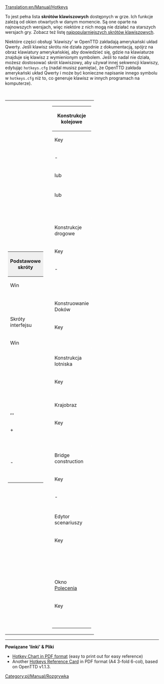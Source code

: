 [[Translation:en/Manual/Hotkeys]]

{{pl/Manual/Spis treści}}

{{pl/Tłumaczenie|oryg. = en/Manual/Hotkeys
|z     = en
|Postępy = 75
}}

To jest pełna lista '''skrótów klawiszowych''' dostępnych w grze. Ich funkcje zależą od okien otwartych w danym momencie.  Są one oparte na najnowszych wersjach, więc niektóre z nich mogą nie działać na starszych wersjach gry. Zobacz też listę [[pl/Archive/Manual/Skróty klawiszowe (najpopularniejsze)|najpopularniejszych skrótów klawiszowych]].

Niektóre części obsługi <span title=key>'klawiszy'</span> w OpenTTD zakładają amerykański układ Qwerty. Jeśli klawisz skrótu nie działa zgodnie z dokumentacją, spójrz na obraz klawiatury amerykańskiej, aby dowiedzieć się, gdzie na klawiaturze znajduje się klawisz z wymienionym symbolem. Jeśli to nadal nie działa, możesz dostosować skrót klawiszowy, aby używał innej sekwencji klawiszy, edytując <code>hotkeys.cfg</code> (nadal musisz pamiętać, że OpenTTD zakłada amerykański układ Qwerty i może być konieczne napisanie innego symbolu w <code>hotkeys.cfg</code> niż to, co generuje klawisz w innych programach na komputerze).

<br>

{{pl/Informacja|1=
Nota: <code>hotkeys.cfg</code> znajduje się w tym samym folderze głównym, co pliki .sav, tj <code>~/.openttd/hotkeys.cfg</code> lub <code>~/Documents/OpenTTD/hotkeys.cfg</code>
}}

{{en/-}}

{| align="center" style="border: 0px" style="text-align: center;"
|valign="top" width="50%" style="background:none; border:0px"|<!-- pierwsza kolumna -->
{| border="2" cellspacing="4" cellpadding="3" rules="all" style="margin:0em 1em 1em 0; border:solid 1px #AAAAAA;"
|-
!colspan="3" style="background:#efefef;"|Podstawowe skróty<!-- Normalna gra ----------->
|- style="background:#efefef;"
!width="40"|Win||width="40"|Mac||Efekt
|-
| {{pl/Keypress|Alt|Enter}} || {{pl/Keypress|Command|Enter}} ||style="text-align: left;"|Włącza/Wyłącza tryb pełnoekranowy.
|-
|colspan="2"|[[<!--pl/Tab--><!--strony nie było chyba i we wcześniejszej wiki-->:| {{pl/Keypress|Tab}} ]]||style="text-align: left;"|Przyspiesza czas (przytrzymaj dla przyspieszenia, puść dla powrotu do normalnej wartości).
|-
|colspan="2"| {{pl/Keypress|~}} ||style="text-align: left;"|Włącza [[pl/Manual/Konsola|konsolę]].
|-
|colspan="2"| {{pl/Keypress|Ctrl|Enter}} ||style="text-align: left;"|Zwiększa pole [[pl/Manual/Konsola|konsoli]] na pełny ekran i z powrotem.
|-
|colspan="2"| {{pl/Keypress|Shift|LPM}} ||style="text-align: left;"|Pokazuje koszt budowy, zamiast budować.
|- 
|colspan="2" style="border-left:1px solid white; border-right:1px solid white" |<!-- Normalna gra ---->
|- style="background:#efefef;"
!colspan="3" |Skróty interfejsu
|- style="background:#efefef;"
!width="40"|Win||width="40"|Mac||Efekt
|-
|colspan="2"| {{pl/Keypress|Spacja}} ||style="text-align: left;"|Zamyka wiadomości błędu/nowych elementów.
|-
| {{pl/Keypress|Delete}} || {{pl/Keypress|Fn|Del}} ||style="text-align: left;"|Zamyka wszystkie zamykane okna. (zobacz [[<!--pl/Inne funkcje interfejsu#niezamykalne-okna--><!--strony nie było chyba i w poprzedniej wiki-->:|niezamykalne okna]]
|-
| {{pl/Keypress|Shift | Del}} || {{pl/Keypress|Fn | Shift | Del}} ||style="text-align: left;"|Zamknij wszystkie okna, nawet [[en/Archive/Manual/Other Interface Features#sticky-windows|'sticky']] 
|-
|colspan="2"| {{pl/Keypress|Esc}} ||style="text-align: left;"|Zamknij aktywne narzędzie. Może również przerwać akcje po naciśnięciu, ale przed zwolnieniem przycisku myszy.
|-
| {{pl/Keypress|F1/Pause}} || {{pl/Keypress|Fn|F1}} ||style="text-align: left;"|Spauzowanie rozgrywki
|-
| {{pl/Keypress|F2}} || {{pl/Keypress|Fn|F2}} ||style="text-align: left;"|Opcje gry
|-
| {{pl/Keypress|F3}} || {{pl/Keypress|Fn|F3}} ||style="text-align: left;"|Zapis rozgrywki
|-
| {{pl/Keypress|F4}} || {{pl/Keypress|Fn|F4}} ||style="text-align: left;"|Mapa
|-
| {{pl/Keypress|F5}} || {{pl/Keypress|Fn|F5}} ||style="text-align: left;"|Lista [[pl/Manual/Miasta|miejscowości]] 
|-
| {{pl/Keypress|F6}} || {{pl/Keypress|Fn|F6}} ||style="text-align: left;"|[[pl/Manual/Subsydium]]
|-
| {{pl/Keypress|F7}} || {{pl/Keypress|Fn|F7}} ||style="text-align: left;"|[[en/Manual/Station list]]
|-
| {{pl/Keypress|F8}} || {{pl/Keypress|Fn|F8}} ||style="text-align: left;"|Finanse
|-
| {{pl/Keypress|F9}} || {{pl/Keypress|Fn|F9}} ||style="text-align: left;"|Ogólne informacje o Twojej firmie (to samo, co kliknięcie siedziby HQ)
|-
| {{pl/Keypress|F10}} || {{pl/Keypress|Fn|F10}} ||style="text-align: left;"|<span title='Operating Profit Graph'>'Wykres zysków operacyjnych'</span>
|-
| {{pl/Keypress|F11}} || {{pl/Keypress|Fn|F11}} ||style="text-align: left;"|<span title='Company League table'>'Tabela Ligi Firmowej'</span>
|-
| {{pl/Keypress|F12}} || {{pl/Keypress|Fn|F12}} ||style="text-align: left;"|Sfinansowanie nowego przedsiębiorstwa
|-
| {{pl/Keypress|Shift|F1}} || {{pl/Keypress|Fn|Sft|F1}} ||style="text-align: left;"|Twojej firmy pociągi ([[en/Manual/Vehicle lists]])
|-
| {{pl/Keypress|Shift | F2}} || {{pl/Keypress|Fn|Sft|F2}} ||style="text-align: left;"|Your company's road vehicles ([[en/Manual/Vehicle lists]])
|-
| {{pl/Keypress|Shift | F3}} || {{pl/Keypress|Fn|Sft|F3}} ||style="text-align: left;"|Statki Twojej firmy ([[en/Manual/Vehicle lists]])
|-
| {{pl/Keypress|Shift | F4}} || {{pl/Keypress|Fn|Sft|F4}} ||style="text-align: left;"|Your company's aircraft ([[en/Manual/Vehicle lists]])
|-
| {{pl/Keypress|Shift|F5/+}} || {{pl/Keypress|Fn|Sft|F5}} ||style="text-align: left;"|<span title='Zoom in'>'Zbliżenie'</span>
|-
| {{pl/Keypress|Shift|F6/-}} || {{pl/Keypress|Fn|Sft|F6}} ||style="text-align: left;"|<span title='Zoom out'>'Pomniejszenie'</span>
|-
| {{pl/Keypress|Shift|F7}} || {{pl/Keypress|Fn|Sft|F7}} ||style="text-align: left;"|Otwiera [[pl/Manual/Linie kolejowe#pasek-konstrukcji-torowiska|<span title='Pasek narzędzi'>'Toolbar'</span> konstrukcji linii kolejowych]] 
|-
| {{pl/Keypress|Shift|F8}} || {{pl/Keypress|Fn|Sft|F8}} ||style="text-align: left;"|Otwiera [[pl/Manual/Drogi#narzedzie-do-budowy-drog|<span title='pasek narzędzi'>'Toolbar'</span> konstrukcji jezdni]]
|-
| {{pl/Keypress|Shift|F9}} || {{pl/Keypress|Fn|Sft|F9}} ||style="text-align: left;"|Otwiera [[pl/Manual/Żegluga#budowa-doku|toolbar konstrukcji doku]]
|-
| {{pl/Keypress|Shift|F10}} || {{pl/Keypress|Fn|Sft|F10}} ||style="text-align: left;"|Otwiera [[pl/Manual/Konstrukcja lotniska#airport-construction-window-functions|Toolbar konstrukcji lotniska]]
|-
| {{pl/Keypress|Shift|F11}} || {{pl/Keypress|Fn|Sft|F}} ||style="text-align: left;"|Sadzenie drzewa
|-
| {{pl/Keypress|Shift|F12}} || {{pl/Keypress|Fn|Sft|F12}} ||style="text-align: left;"|<span title='Szafa grająca
'>'Jukebox'</span>
|-
|colspan="2"| {{pl/Keypress|←}},{{pl/Keypress|↑}},{{pl/Keypress|→}},{{pl/Keypress|↓}} ||style="text-align: left;"|Przewijanie mapy
|-
|colspan="2"| {{pl/Keypress|Shift}} + {{pl/Keypress|Strzałka}} ||style="text-align: left;"|Przewijanie szybciej
|-
|colspan="2"| {{pl/Keypress|L}} ||style="text-align: left;"|Open [[pl/Manual/Kształtowanie terenu#zmiana-terenu |landscaping toolbar]]
|-
|colspan="2"| {{pl/Keypress|M}} ||style="text-align: left;"|Pokazuje minimapę
|-
|colspan="2"| {{pl/Keypress|V}} ||style="text-align: left;"|Otwiera extra <span title=rzutnia>'viewport'</span>
|-
|colspan="2"| {{pl/Keypress|A}} ||style="text-align: left;"|Przełącza tryb [[pl/Archive/Manual/Autotory]] 
|-
|colspan="2"| {{pl/Keypress|Z}} ||style="text-align: left;"|Powiększa w położeniu wskaźnika myszy
|-
|colspan="2"| {{pl/Keypress|C}} ||style="text-align: left;"|Wyśrodkowuje ekran w miejscu wskaźnika myszy
|-
|colspan="2"| {{pl/Keypress|X}} ||style="text-align: left;"|Włącz lub wyłącz wszystkie odblokowane opcje przezroczystości
|-
|colspan="2"| {{pl/Keypress|Ctrl|X}} ||style="text-align: left;"|Otwiera okno [[pl/Manual/Opcje przeźroczystości|opcje przezroczystości]] 
|-
|colspan="2"| {{pl/Keypress|Ctrl|1}} - {{pl/Keypress|Ctrl|9}} ||style="text-align: left;"|Przełączanie określonej opcji przezroczystości
|-
|colspan="2"| {{pl/Keypress|Ctrl|U}} ||style="text-align: left;"|Wyczyszcza tekst w polach wprowadzania
|-
|colspan="2"| {{pl/Keypress|Ctrl|W}} ||style="text-align: left;"|Porzuca rozgrywkę i wraca do menu głównego
|-
|colspan="2"| {{pl/Keypress|Ctrl|Q}} ||style="text-align: left;"|Wyjście do OS
|-
|colspan="2"| {{pl/Keypress|Ctrl|S}} ||style="text-align: left;"|Zrobi [[en/Manual/Screenshot|zrzut ekranu]]
|-
|colspan="2"| {{pl/Keypress|Ctrl|G}} || Wykonuje zrzut ekranu CAŁEJ mapy <br> 
'''Nota''' Zajmie to kilka sekund i będzie się wydawało, że OpenTTD "zamrozi" . Zwróć również uwagę, że te zrzuty ekranu są OGROMNE, 16352x8192 pikseli na mapie o domyślnym rozmiarze, a każdy zrzut ekranu zajmuje około 130 MB jako BMP, 75 MB jako PCX i 15 MB jako PNG, więc uważnie obserwuj swoje wolne miejsce. :-) Ten skrót powodował wiele różnych problemów związanych z przypadkowym naciśnięciem klawiszy i został usunięty w najnowszych wersjach. Jeśli chcesz użyć tej funkcji, musisz edytować plik hotkeys.cfg i tam go powiązać.
|-
|colspan="2"| {{pl/Keypress|Ctrl|B}} || Widok struktury <span title='bounding box'>'obwiedni'</span> (dla autorów grf i innych <span title=dziwaków>'freaks'</span>).
|}

|valign="top" width="50%" style="background:none; border:0px"| <!-- druga kolumna ---------------------------->
{| border="2" cellspacing="4" cellpadding="3" rules="all" style="margin:0em 1em 1em 0; border:solid 1px #AAAAAA;"
|- style="background:#efefef;"
!colspan="2"|Konstrukcje kolejowe <!-- Konstrukcja linii kolejowych ------------->
|- style="background:#efefef;"
!width="80"|Key||Effect
|-
| {{pl/Keypress|1}} - {{pl/Keypress|4}} ||[[pl/Manual/Budowa torów|Zbudowanie torów kolejowych]]
|-
| {{pl/Keypress|5}} lub {{pl/Keypress|A}} ||[[pl/Archive/Manual/Autotory]] tryb
|-
| {{pl/Keypress|6}} ||Narzędzie zburzenia
|-
| {{pl/Keypress|7 }} lub {{pl/Keypress|D}} ||Budowanie [[pl/Manual/Zajezdnie|depotu]]
|-
| {{pl/Keypress|8}} ||Budowanie [[pl/Manual/Punkty orientacyjne|Punktu orientacyjnego]]
|-
| {{pl/Keypress|9}} ||Budowanie[[pl/Manual/Stacje kolejowe|stacji kolejowej]]
|-
| {{pl/Keypress|S}} ||Wstawienie [[pl/Manual/Sygnalizacja|Syngnalizacji]]
|-
| {{pl/Keypress|B}} ||Budowanie [[en/Manual/Bridges|bridge]]
|-
| {{pl/Keypress|T}} ||Budowanie [[en/Manual/Tunnels|tunnel]]
|-
| {{pl/Keypress|R}} ||Przełącza narzędzia do usuwania szyn, stacji etc.
|-
| {{pl/Keypress|C}} ||[[en/Manual/Convert rail|Konwertowanie na ten typ szyny]]
|-
|colspan="2" style="border-left:1px solid white; border-right:1px solid white" |<!-- Konstrukcja dróg ---->
|- style="background:#efefef;"
!colspan="2"|Konstrukcje drogowe
|- style="background:#efefef;"
!Key||Effect
|-
| {{pl/Keypress|1}} - {{pl/Keypress|2}} ||Zbudowanie drogi
|-
| {{pl/Keypress|3}} ||Narzędzie 'Autoroad'
|-
| {{pl/Keypress|4}} ||Narzędzie zburzenia
|-
| {{pl/Keypress|5}} ||Zbudowanie drogowego [[pl/Manual/Zajezdnie|depotu]]
|-
| {{pl/Keypress|6}} ||Zbudowanie [[pl/Manual/Stacja załadunku#przystanek-autobusowy|Dworca autobusowego]]
|-
| {{pl/Keypress|7}} ||Zbudowanie [[pl/Manual/Stacja załadunku#stacja-zaladunku-ciezarowek|'zatoki' dla ciężarówek]]
|-
| {{pl/Keypress|B}} ||Zbudowanie [[en/Manual/Bridges|bridge]]
|-
| {{pl/Keypress|T}} ||Zbudowanie [[en/Manual/Tunnels|tunnel]]
|-
| {{pl/Keypress|R}} ||Przełącza narzędzie do usuwania dróg
|-
|colspan="2" style="border-left:1px solid white; border-right:1px solid white" |<!-- Konstrukcja doków ---->
|- style="background:#efefef;"
!colspan="2"|Konstruowanie Doków
|- style="background:#efefef;"
!Key||Effect
|-
| {{pl/Keypress|1}} ||Zbudowanie [[pl/Manual/Infrastruktura wodna|Kanału]]
|-
| {{pl/Keypress|2}} ||[[pl/Manual/Infrastruktura wodna|Zbudowanie 'Zapory']]
|-
| {{pl/Keypress|3}} ||Zburzenie
|-
| {{pl/Keypress|4}} ||Zbudowanie stoczni
|-
| {{pl/Keypress|5}} ||Budowanie [[pl/Manual/Infrastruktura wodna|doku]] (portu)
|-
| {{pl/Keypress|6}} ||Umiejscowienie [[pl/Manual/Infrastruktura wodna|boi]]
|-
|colspan="2" style="border-left:1px solid white; border-right:1px solid white" |<!-- Konstrukcja lotniska ---->
|- style="background:#efefef;"
!colspan="2"|Konstrukcja lotniska
|- style="background:#efefef;"
!Key||Effect
|-
| {{pl/Keypress|1}} ||Konstruowanie [[en/Manual/Airports|airport]]
|-
| {{pl/Keypress|2}} ||Wyburzenie
|-
|colspan="2" style="border-left:1px solid white; border-right:1px solid white" |<!-- Architektura krajobrazu ------------>
|- style="background:#efefef;"
!colspan="2"|Krajobraz
|- style="background:#efefef;"
!Key||Effect
|-
| {{pl/Keypress|Q}} ||[[pl/Manual/Kształtowanie terenu#obnizanie-terenu|Obniżanie terenu]]
|-
| {{pl/Keypress|W}} ||[[pl/Manual/Kształtowanie terenu#podwyzszanie-terenu|Podwyższanie terenu]]
|-
| {{pl/Keypress|E}} ||[[pl/Manual/Kształtowanie terenu#poziomowanie-terenu|Poziomowanie terenu]]
|-
| {{pl/Keypress|U}} ||[[en/Manual/Land|Zakup ziemi]]
|-
| {{pl/Keypress|D}} ||Narzędzie zburzenia
|-
| {{pl/Keypress|I}} ||Otwarcie okna drzew
|-
| {{pl/Keypress | O }} ||Umiejscowienie [[pl/Manual/Napis|napisu]]
|-
|colspan="2" style="border-left:1px solid white; border-right:1px solid white" |<!-- Konstrukcja mostów -->
|- style="background:#efefef;"
!colspan="2"|Bridge construction
|- style="background:#efefef;"
!Key||Effect
|-
| {{pl/Keypress|1}} - {{pl/Keypress|9}} ||Wybieranie [[en/Manual/Bridges|bridge]]
|-
|colspan="2" style="border-left:1px solid white; border-right:1px solid white" |<!-- Edytor scenariuszy ---->
|- style="background:#efefef;"
!colspan="2"|Edytor scenariuszy
|- style="background:#efefef;"
!Key||Effect
|-
| {{pl/Keypress|F1}} ||Pauza rozgrywki
|-
| {{pl/Keypress|F2}} ||Opcje gry
|-
| {{pl/Keypress|F3}} ||Zapis scenariusza
|-
| {{pl/Keypress|F4}} ||Narzędzie do generowania terenu
|-
| {{pl/Keypress|F5}} ||Narzędzie do tworzenia miejscowości
|-
| {{pl/Keypress|F6}} ||Narzędzie do generowania przemysłu
|-
| {{pl/Keypress|F7}} ||Budowa dróg
|-
| {{pl/Keypress|F8}} ||Narzędzie 'Waterways'
|-
| {{pl/Keypress|F9}} ||Sadzenie drzewa
|-
| {{pl/Keypress|F10}} ||Umiejscowienie [[pl/Manual/Napis|Napisu]]
|-
| {{pl/Keypress|F11}} ||<span title=Jukebox>'Szafa grająca'</span>
|-
| {{pl/Keypress|F12}} ||Narzędzie do informacji o obszarach lądowych
|-
|colspan="2" style="border-left:1px solid white; border-right:1px solid white" |<!-- Zamówienia --------------->
|- style="background:#efefef;"
!colspan="2"|Okno [[pl/Manual/Polecenia|Polecenia]] 
|- style="background:#efefef;"
!Key||Effect
|-
| {{pl/Keypress|D}} ||pomiń polecenie
|-
| {{pl/Keypress|F}} ||usuń polecenie
|-
| {{pl/Keypress|G}} ||polecenie idź do
|-
| {{pl/Keypress|H}} ||non-stop
|-
| {{pl/Keypress|J}} ||pełny ładunek dowolnego ładunku
|-
| {{pl/Keypress|K}} ||rozładowanie wszystkiego
|-
|}
|}

----

'''Powiązane <span title='łącza'>'linki'</span> & Pliki'''

*[http://www.citybuildergames.com/openttdhotkeychart/OpenTTDHotkeyPDF.pdf Hotkey Chart in PDF format] (easy to print out for easy reference)
*Another [http://www.tt-forums.net/viewtopic.php?f=29&t=57494 Hotkeys Reference Card] in PDF format (A4 3-fold 6-col), based on OpenTTD v1.1.3.

[[Category:pl/Manual/Rozgrywka]]